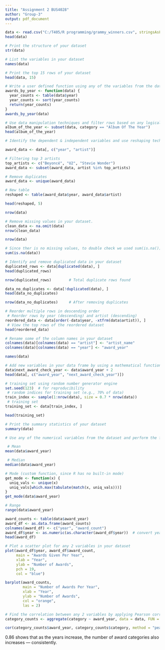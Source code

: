 ---
title: "Assignment 2 BUS4028"
author: "Group-3"
output: pdf_document
---

```{r}
data <- read.csv("C:/T405/R programming/grammy_winners.csv", stringsAsFactors = FALSE)
head(data)
```

```{r}
# Print the structure of your dataset
str(data)

```

```{r}
# List the variables in your dataset
names(data)

```

```{r}
# Print the top 15 rows of your dataset
head(data, 15)
```

```{r}
# Write a user defined function using any of the variables from the data set
awards_by_year <- function(data) {
  year_counts <- table(data$year)
  year_counts <- sort(year_counts)
  return(year_counts)
}
awards_by_year(data)
```
```{r}
# Use data manipulation techniques and filter rows based on any logical criteria that exist in your dataset.
album_of_the_year <- subset(data, category == "Album Of The Year")
head(album_of_the_year)
```

```{r}
# Identify the dependent & independent variables and use reshaping techniques and create a new data frame by joining those variables from your dataset.

award_data <- data[, c("year", "artist")]

# Filtering top 3 artists 
top_artists <- c("Beyoncé", "U2", "Stevie Wonder")
award_data <- subset(award_data, artist %in% top_artists)

# Remove duplicates
award_data <- unique(award_data)

# New table
reshaped <- table(award_data$year, award_data$artist)

head(reshaped, 5)


```
```{r}
nrow(data)
```


```{r}
# Remove missing values in your dataset.
clean_data <- na.omit(data)
nrow(clean_data)
```

```{r}
nrow(data)    

```
```{r}
# Since ther is no missing values, to double check we used sum(is.na()) to make sure its correct
sum(is.na(data))

```

```{r}
# Identify and remove duplicated data in your dataset
duplicated_rows <- data[duplicated(data), ]
head(duplicated_rows)

```
```{r}
nrow(duplicated_rows)        # Total duplicate rows found
```


```{r}
data_no_duplicates <- data[!duplicated(data), ]
head(data_no_duplicates)

```
```{r}
nrow(data_no_duplicates)     # After removing duplicates
```
```{r}
# Reorder multiple rows in descending order
 # Reorder rows by year (descending) and artist (descending)
reordered_data <- data[order(-data$year, -xtfrm(data$artist)), ]
 # View the top rows of the reordered dataset
head(reordered_data)
```
```{r}
# Rename some of the column names in your dataset
colnames(data)[colnames(data) == "artist"] <- "artist_name"
colnames(data)[colnames(data) == "year"] <- "award_year"

names(data)
```
```{r}
# Add new variables in your data frame by using a mathematical function (for e.g. – multiply an existing column by 2 and add it as a new variable to your data frame)
data$next_award_check_year <- data$award_year + 2
head(data[, c("award_year", "next_award_check_year")])

```
```{r}
# training set using random number generator engine
set.seed(123)  # for reproducibility
 # random indices for training set (e.g., 70% of data)
train_index <- sample(1:nrow(data), size = 0.7 * nrow(data))
 # training set
training_set <- data[train_index, ]

head(training_set) 
```
```{r}
# Print the summary statistics of your dataset
summary(data)
```
```{r}
# Use any of the numerical variables from the dataset and perform the following statistical functions

 # Mean
mean(data$award_year)

 # Median
median(data$award_year)

# Mode (custom function, since R has no built-in mode)
get_mode <- function(x) {
  uniq_vals <- unique(x)
  uniq_vals[which.max(tabulate(match(x, uniq_vals)))]
}
get_mode(data$award_year)

# Range
range(data$award_year)
```
```{r}
award_counts <- table(data$award_year)
award_df <- as.data.frame(award_counts)
colnames(award_df) <- c("year", "award_count")
award_df$year <- as.numeric(as.character(award_df$year))  # convert year to numeric
head(award_df) 
```

```{r}
# Plot a scatter plot for any 2 variables in your dataset
plot(award_df$year, award_df$award_count,
     main = "Awards Given Per Year",
     xlab = "Year",
     ylab = "Number of Awards",
     pch = 19,
     col = "blue")

```

```{r}

barplot(award_counts,
        main = "Number of Awards Per Year",
        xlab = "Year",
        ylab = "Number of Awards",
        col = "orange",
        las = 2)

```

```{r}
# Find the correlation between any 2 variables by applying Pearson correlation
category_counts <- aggregate(category ~ award_year, data = data, FUN = function(x) length(unique(x)))

```
```{r}
cor(category_counts$award_year, category_counts$category, method = "pearson")

```
0.86 shows that as the years increase, the number of award categories also increases — consistently.
